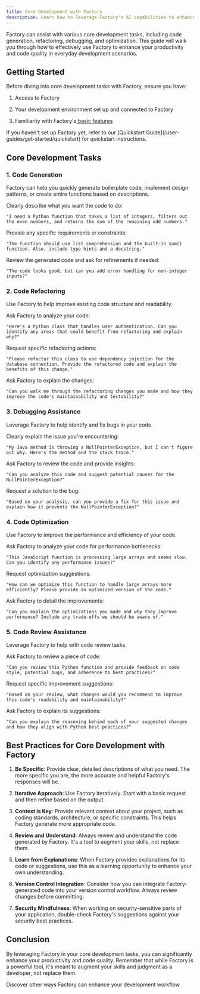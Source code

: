 ```yaml
---
title: Core Development with Factory
description: Learn how to leverage Factory's AI capabilities to enhance your day-to-day software development tasks, from code generation to debugging and optimization
---
```


Factory can assist with various core development tasks, including code generation, refactoring, debugging, and optimization. This guide will walk you through how to effectively use Factory to enhance your productivity and code quality in everyday development scenarios.

## Getting Started

Before diving into core development tasks with Factory, ensure you have:

1. Access to Factory

2. Your development environment set up and connected to Factory

3. Familiarity with Factory's[ basic features](/user-guides/get-started/overview)

<Note>
  If you haven't set up Factory yet, refer to our [Quickstart Guide](/user-guides/get-started/quickstart) for quickstart instructions.
</Note>

## Core Development Tasks

### 1. Code Generation

Factory can help you quickly generate boilerplate code, implement design patterns, or create entire functions based on descriptions.

<Steps>
  <Step title="Describe the Functionality">
    Clearly describe what you want the code to do:

    "I need a Python function that takes a list of integers, filters out the even numbers, and returns the sum of the remaining odd numbers."
  </Step>

  <Step title="Specify Requirements">
    Provide any specific requirements or constraints:

    "The function should use list comprehension and the built-in sum() function. Also, include type hints and a docstring."
  </Step>

  <Step title="Review and Refine">
    Review the generated code and ask for refinements if needed:

    "The code looks good, but can you add error handling for non-integer inputs?"
  </Step>
</Steps>

### 2. Code Refactoring

Use Factory to help improve existing code structure and readability.

<AccordionGroup>
  <Accordion title="Identify Refactoring Opportunities">
    Ask Factory to analyze your code:

    "Here's a Python class that handles user authentication. Can you identify any areas that could benefit from refactoring and explain why?"
  </Accordion>

  <Accordion title="Implement Refactoring">
    Request specific refactoring actions:

    "Please refactor this class to use dependency injection for the database connection. Provide the refactored code and explain the benefits of this change."
  </Accordion>

  <Accordion title="Review Refactored Code">
    Ask Factory to explain the changes:

    "Can you walk me through the refactoring changes you made and how they improve the code's maintainability and testability?"
  </Accordion>
</AccordionGroup>

### 3. Debugging Assistance

Leverage Factory to help identify and fix bugs in your code.

<Steps>
  <Step title="Describe the Bug">
    Clearly explain the issue you're encountering:

    "My Java method is throwing a NullPointerException, but I can't figure out why. Here's the method and the stack trace."
  </Step>

  <Step title="Analyze the Code">
    Ask Factory to review the code and provide insights:

    "Can you analyze this code and suggest potential causes for the NullPointerException?"
  </Step>

  <Step title="Implement Fix">
    Request a solution to the bug:

    "Based on your analysis, can you provide a fix for this issue and explain how it prevents the NullPointerException?"
  </Step>
</Steps>

### 4. Code Optimization

Use Factory to improve the performance and efficiency of your code.

<AccordionGroup>
  <Accordion title="Identify Performance Issues">
    Ask Factory to analyze your code for performance bottlenecks:

    "This JavaScript function is processing large arrays and seems slow. Can you identify any performance issues?"
  </Accordion>

  <Accordion title="Suggest Optimizations">
    Request optimization suggestions:

    "How can we optimize this function to handle large arrays more efficiently? Please provide an optimized version of the code."
  </Accordion>

  <Accordion title="Explain Optimizations">
    Ask Factory to detail the improvements:

    "Can you explain the optimizations you made and why they improve performance? Include any trade-offs we should be aware of."
  </Accordion>
</AccordionGroup>

### 5. Code Review Assistance

Leverage Factory to help with code review tasks.

<Steps>
  <Step title="Review Code">
    Ask Factory to review a piece of code:

    "Can you review this Python function and provide feedback on code style, potential bugs, and adherence to best practices?"
  </Step>

  <Step title="Suggest Improvements">
    Request specific improvement suggestions:

    "Based on your review, what changes would you recommend to improve this code's readability and maintainability?"
  </Step>

  <Step title="Explain Rationale">
    Ask Factory to explain its suggestions:

    "Can you explain the reasoning behind each of your suggested changes and how they align with Python best practices?"
  </Step>
</Steps>

## Best Practices for Core Development with Factory

1. **Be Specific**: Provide clear, detailed descriptions of what you need. The more specific you are, the more accurate and helpful Factory's responses will be.

2. **Iterative Approach**: Use Factory iteratively. Start with a basic request and then refine based on the output.

3. **Context is Key**: Provide relevant context about your project, such as coding standards, architecture, or specific constraints. This helps Factory generate more appropriate code.

4. **Review and Understand**: Always review and understand the code generated by Factory. It's a tool to augment your skills, not replace them.

5. **Learn from Explanations**: When Factory provides explanations for its code or suggestions, use this as a learning opportunity to enhance your own understanding.

6. **Version Control Integration**: Consider how you can integrate Factory-generated code into your version control workflow. Always review changes before committing.

7. **Security Mindfulness**: When working on security-sensitive parts of your application, double-check Factory's suggestions against your security best practices.

## Conclusion

By leveraging Factory in your core development tasks, you can significantly enhance your productivity and code quality. Remember that while Factory is a powerful tool, it's meant to augment your skills and judgment as a developer, not replace them.

<Card title="Explore More Use Cases" icon="lightbulb" href="/user-guides/sessions-in-factory/use-cases">
  Discover other ways Factory can enhance your development workflow
</Card>